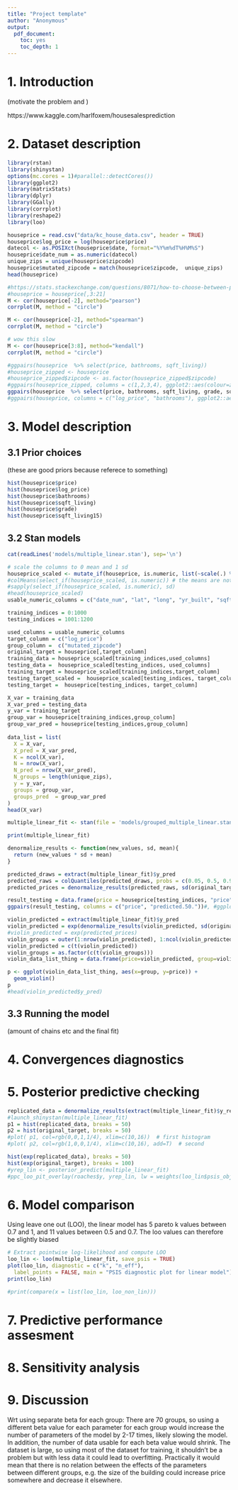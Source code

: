 ```yaml
---
title: "Project template"
author: "Anonymous"
output: 
  pdf_document: 
    toc: yes
    toc_depth: 1
---
```


# 1. Introduction

(motivate the problem and )


https://www.kaggle.com/harlfoxem/housesalesprediction



# 2. Dataset description

```r
library(rstan)
library(shinystan)
options(mc.cores = 1)#parallel::detectCores())
library(ggplot2)
library(matrixStats)
library(dplyr)
library(GGally)
library(corrplot)
library(reshape2)
library(loo)
```



```r
houseprice = read.csv("data/kc_house_data.csv", header = TRUE)
houseprice$log_price = log(houseprice$price)
datecol <- as.POSIXct(houseprice$date, format="%Y%m%dT%H%M%S")
houseprice$date_num = as.numeric(datecol)
unique_zips = unique(houseprice$zipcode)
houseprice$mutated_zipcode = match(houseprice$zipcode,  unique_zips)
head(houseprice)
```
```r
#https://stats.stackexchange.com/questions/8071/how-to-choose-between-pearson-and-spearman-correlation
#houseprice = houseprice[,3:21]
M <- cor(houseprice[-2], method="pearson")
corrplot(M, method = "circle")
```




```r
M <- cor(houseprice[-2], method="spearman")
corrplot(M, method = "circle")
```

```r
# wow this slow
M <- cor(houseprice[3:8], method="kendall")
corrplot(M, method = "circle")
```


```r
#ggpairs(houseprice  %>% select(price, bathrooms, sqft_living))
#houseprice_zipped <- houseprice
#houseprice_zipped$zipcode <- as.factor(houseprice_zipped$zipcode)
#ggpairs(houseprice_zipped, columns = c(1,2,3,4), ggplot2::aes(colour=zipcode)) 
ggpairs(houseprice  %>% select(price, bathrooms, sqft_living, grade, sqft_above, sqft_living15))
#ggpairs(houseprice, columns = c("log_price", "bathrooms"), ggplot2::aes(colour=factor(as.integer(lat*20)), alpha=0.75)) 
```

# 3. Model description


## 3.1 Prior choices

(these are good priors because referece to something)


```r
hist(houseprice$price)
hist(houseprice$log_price)
hist(houseprice$bathrooms)
hist(houseprice$sqft_living)
hist(houseprice$grade)
hist(houseprice$sqft_living15)
```

## 3.2 Stan models

```r

cat(readLines('models/multiple_linear.stan'), sep='\n')

```
```r
# scale the columns to 0 mean and 1 sd
houseprice_scaled <- mutate_if(houseprice, is.numeric, list(~scale(.) %>% as.vector))
#colMeans(select_if(houseprice_scaled, is.numeric)) # the means are not exactly 0 but close
#sapply(select_if(houseprice_scaled, is.numeric), sd)
#head(houseprice_scaled)
usable_numeric_columns = c("date_num", "lat", "long", "yr_built", "sqft_basement", "sqft_above", "grade", "condition", "view", "waterfront", "floors", "sqft_lot", "sqft_living", "bathrooms", "bedrooms")
```

```r
training_indices = 0:1000
testing_indices = 1001:1200

used_columns = usable_numeric_columns
target_column = c("log_price")
group_column =  c("mutated_zipcode")
original_target = houseprice[,target_column]
training_data = houseprice_scaled[training_indices,used_columns]
testing_data =  houseprice_scaled[testing_indices, used_columns]
training_target = houseprice_scaled[training_indices,target_column]
testing_target_scaled =  houseprice_scaled[testing_indices, target_column]
testing_target =  houseprice[testing_indices, target_column]

X_var = training_data
X_var_pred = testing_data
y_var = training_target
group_var = houseprice[training_indices,group_column]
group_var_pred = houseprice[testing_indices,group_column]
  
data_list = list(
  X = X_var,
  X_pred = X_var_pred,
  K = ncol(X_var),
  N = nrow(X_var),
  N_pred = nrow(X_var_pred),
  N_groups = length(unique_zips),
  y = y_var,
  groups = group_var,
  groups_pred  = group_var_pred
)
head(X_var)
```


```r
multiple_linear_fit <- stan(file = 'models/grouped_multiple_linear.stan', data = data_list, max_treedepth=12)
```

```r
print(multiple_linear_fit)
```
```r
denormalize_results <- function(new_values, sd, mean){
  return (new_values * sd + mean)
}
```

```r
predicted_draws = extract(multiple_linear_fit)$y_pred
predicted_raws = colQuantiles(predicted_draws, probs = c(0.05, 0.5, 0.95))
predicted_prices = denormalize_results(predicted_raws, sd(original_target), mean(original_target))
```
```r
result_testing = data.frame(price = houseprice[testing_indices, "price"], predicted = exp(predicted_prices))
ggpairs(result_testing, columns = c("price", "predicted.50."))#, #ggplot2::aes(colour=factor(as.integer(lat*20)), alpha=0.75)) 
```
 
```r
violin_predicted = extract(multiple_linear_fit)$y_pred
violin_predicted = exp(denormalize_results(violin_predicted, sd(original_target), mean(original_target)))
#violin_predicted = exp(predicted_prices)
violin_groups = outer(1:nrow(violin_predicted), 1:ncol(violin_predicted), FUN=function(r,c) unique_zips[group_var_pred[c]] )
violin_predicted = c(t(violin_predicted))
violin_groups = as.factor(c(t(violin_groups)))
violin_data_list_thing = data.frame(price=violin_predicted, group=violin_groups)

p <- ggplot(violin_data_list_thing, aes(x=group, y=price)) + 
  geom_violin()
p
#head(violin_predicted$y_pred)
```
## 3.3 Running the model

(amount of chains etc and the final fit)


# 4. Convergences diagnostics









# 5. Posterior predictive checking

```r
replicated_data = denormalize_results(extract(multiple_linear_fit)$y_rep, sd(original_target), mean(original_target))
#launch_shinystan(multiple_linear_fit)
p1 = hist(replicated_data, breaks = 50)
p2 = hist(original_target, breaks = 50)
#plot( p1, col=rgb(0,0,1,1/4), xlim=c(10,16))  # first histogram
#plot( p2, col=rgb(1,0,0,1/4), xlim=c(10,16), add=T)  # second

hist(exp(replicated_data), breaks = 50)
hist(exp(original_target), breaks = 100)
#yrep_lin <- posterior_predict(multiple_linear_fit)
#ppc_loo_pit_overlay(roaches$y, yrep_lin, lw = weights(loo_lin$psis_object))
```


# 6. Model comparison

Using leave one out (LOO), the linear model has 5 pareto k values between 0.7 and 1, and 11 values between 0.5 and 0.7. The loo values can therefore be slightly biased

```r
# Extract pointwise log-likelihood and compute LOO
loo_lin <- loo(multiple_linear_fit, save_psis = TRUE)
plot(loo_lin, diagnostic = c("k", "n_eff"),
  label_points = FALSE, main = "PSIS diagnostic plot for linear model")
print(loo_lin)
```

```r
#print(compare(x = list(loo_lin, loo_non_lin)))
```

# 7. Predictive performance assesment


# 8. Sensitivity analysis



# 9. Discussion

Wrt using separate beta for each group:
There are 70 groups, so using a different beta value for each parameter for each group would increase the number of parameters of the model by 2-17 times, likely slowing the model. In addition, the number of data usable for each beta value would shrink. The dataset is large, so using most of the dataset for training, it shouldn't be a problem but with less data it could lead to overfitting. Practically it would mean that there is no relation between the effects of the parameters between different groups, e.g. the size of the building could increase price somewhere and decrease it elsewhere.











